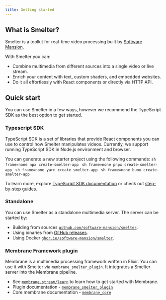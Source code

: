 ```yaml
---
title: Getting started
---
```



## What is Smelter?

Smelter is a toolkit for real-time video processing built by <a rel="noreferrer noopener" href="https://swmansion.com/" target="_blank">Software Mansion</a>.

With Smelter you can:
- Combine multimedia from different sources into a single video or live stream.
- Enrich your content with text, custom shaders, and embedded websites.
- Do it all effortlessly with React components or directly via HTTP API.

## Quick start

You can use Smelter in a few ways, however we recommend the TypeScript SDK as the best option to get started.

### Typescript SDK

TypeScript SDK is a set of libraries that provide React components you can use to control how Smelter 
manipulates videos. Currently, we support running TypeScript SDK in Node.js environment and browser.

You can generate a new starter project using the following commands:
<Tabs syncKey="package-manager">
  <TabItem label="npm" icon="seti:npm">
    ```sh frame=none
    npx create-smelter-app
    ```
  </TabItem>
  <TabItem label="pnpm" icon="pnpm">
    ```sh frame=none
    pnpx create-smelter-app
    ```
  </TabItem>
  <TabItem label="yarn" icon="seti:yarn">
    ```sh frame=none
    yarn create smelter-app
    ```
  </TabItem>
    <TabItem label="bun" icon="bun">
    ```sh frame=none
    bunx create-smelter-app
    ```
  </TabItem>
</Tabs>

To learn more, explore <a href="/ts-sdk">TypeScript SDK documentation</a> or check out [step-by-step guides](/ts-sdk/guides/quick-start).

### Standalone

You can use Smelter as a standalone multimedia server. The server can be started by:
- Building from sources [`github.com/software-mansion/smelter`](https://github.com/software-mansion/smelter).
- Using binaries from [GitHub releases](https://github.com/software-mansion/smelter/releases).
- Using Docker [`ghcr.io/software-mansion/smelter`](https://github.com/software-mansion/smelter/pkgs/container/smelter).


### Membrane Framework plugin

Membrane is a multimedia processing framework written in Elixir. You can use it with Smelter via `membrane_smelter_plugin`.
It integrates a Smelter server into the Membrane pipeline.

- See [`membrane.stream/learn`](https://membrane.stream/learn) to learn how to get started with Membrane.
- Plugin documentation - [`membrane_smelter_plugin`](https://hexdocs.pm/membrane_smelter_plugin/readme.html)
- Core membrane documentation - [`membrane_core`](https://hexdocs.pm/membrane_core/readme.html)

